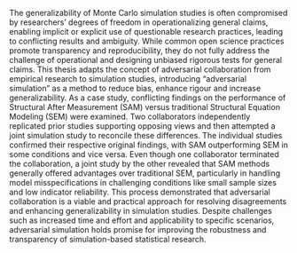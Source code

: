 The generalizability of Monte Carlo simulation studies is often compromised by researchers' degrees of freedom in operationalizing general claims, enabling implicit or explicit use of questionable research practices, leading to conflicting results and ambiguity. While common open science practices promote transparency and reproducibility, they do not fully address the challenge of operational and designing unbiased rigorous tests for general claims.
This thesis adapts the concept of adversarial collaboration from empirical research to simulation studies, introducing "adversarial simulation" as a method to reduce bias, enhance rigour and increase generalizability. As a case study, conflicting findings on the performance of Structural After Measurement (SAM) versus traditional Structural Equation Modeling (SEM) were examined. Two collaborators independently replicated prior studies supporting opposing views and then attempted a joint simulation study to reconcile these differences. The individual studies confirmed their respective original findings, with SAM outperforming SEM in some conditions and vice versa. Even though one collaborator terminated the collaboration, a joint study by the other revealed that SAM methods generally offered advantages over traditional SEM, particularly in handling model misspecifications in challenging conditions like small sample sizes and low indicator reliability. This process demonstrated that adversarial collaboration is a viable and practical approach for resolving disagreements and enhancing generalizability in simulation studies. Despite challenges such as increased time and effort and applicability to specific scenarios, adversarial simulation holds promise for improving the robustness and transparency of simulation-based statistical research.
